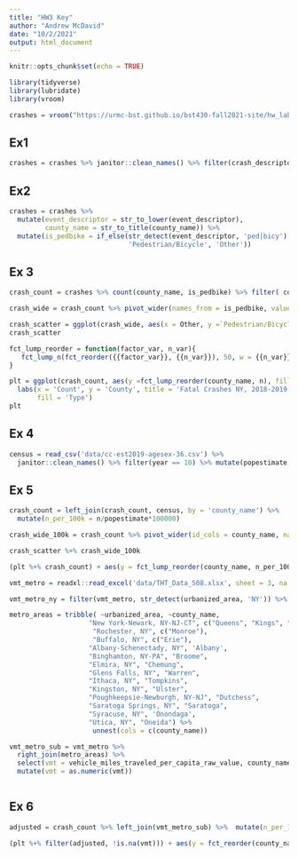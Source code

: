 ```yaml
---
title: "HW3 Key"
author: "Andrew McDavid"
date: "10/2/2021"
output: html_document
---
```


```r
knitr::opts_chunk$set(echo = TRUE)
```

```r
library(tidyverse)
library(lubridate)
library(vroom)
```

```r
crashes = vroom("https://urmc-bst.github.io/bst430-fall2021-site/hw_lab_instruction/hw02-accidents/data/ny_collisions_2018_2019.csv.gz")
```

## Ex1

```r
crashes = crashes %>% janitor::clean_names() %>% filter(crash_descriptor == "Fatal Accident")
```

## Ex2

```r
crashes = crashes %>% 
  mutate(event_descriptor = str_to_lower(event_descriptor),
         county_name = str_to_title(county_name)) %>% 
  mutate(is_pedbike = if_else(str_detect(event_descriptor, 'ped|bicy'), 
                              'Pedestrian/Bicycle', 'Other'))
```
## Ex 3

```r
crash_count = crashes %>% count(county_name, is_pedbike) %>% filter( county_name != 'Unknown')

crash_wide = crash_count %>% pivot_wider(names_from = is_pedbike, values_from = n, values_fill = 0)

crash_scatter = ggplot(crash_wide, aes(x = Other, y =`Pedestrian/Bicycle` )) + geom_point()
crash_scatter

fct_lump_reorder = function(factor_var, n_var){
   fct_lump_n(fct_reorder({{factor_var}}, {{n_var}}), 50, w = {{n_var}})
}

plt = ggplot(crash_count, aes(y =fct_lump_reorder(county_name, n), fill = is_pedbike, x = n)) + geom_col() + theme_minimal() +
  labs(x = 'Count', y = 'County', title = 'Fatal Crashes NY, 2018-2019',
       fill = 'Type')
plt
```

## Ex 4

```r
census = read_csv('data/cc-est2019-agesex-36.csv') %>% 
  janitor::clean_names() %>% filter(year == 10) %>% mutate(popestimate, county_name = str_remove(ctyname, ' County')) %>% select(county_name, popestimate)
```



## Ex 5

```r
crash_count = left_join(crash_count, census, by = 'county_name') %>% 
  mutate(n_per_100k = n/popestimate*100000)

crash_wide_100k = crash_count %>% pivot_wider(id_cols = county_name, names_from = is_pedbike, values_from = n_per_100k, values_fill = 0)

crash_scatter %+% crash_wide_100k

(plt %+% crash_count) + aes(y = fct_lump_reorder(county_name, n_per_100k), x = n_per_100k)
```


```r
vmt_metro = readxl::read_excel('data/THT_Data_508.xlsx', sheet = 3, na = c('[no data]')) %>% janitor::clean_names()

vmt_metro_ny = filter(vmt_metro, str_detect(urbanized_area, 'NY')) %>% select(urbanized_area)

metro_areas = tribble( ~urbanized_area, ~county_name,
                    "New York-Newark, NY-NJ-CT", c("Queens", "Kings", "New York", "Bronx", "Richmond"),
                     "Rochester, NY", c("Monroe"),
                     "Buffalo, NY", c("Erie"),
                    "Albany-Schenectady, NY", 'Albany',
                    "Binghamton, NY-PA", "Broome",
                    "Elmira, NY", "Chemung",
                    "Glens Falls, NY", "Warren",
                    "Ithaca, NY", "Tompkins",
                    "Kingston, NY", "Ulster",
                    "Poughkeepsie-Newburgh, NY-NJ", "Dutchess",
                    "Saratoga Springs, NY", "Saratoga",
                    "Syracuse, NY", 'Onondaga',
                    "Utica, NY", "Oneida") %>%
                     unnest(cols = c(county_name))

vmt_metro_sub = vmt_metro %>% 
  right_join(metro_areas) %>% 
  select(vmt = vehicle_miles_traveled_per_capita_raw_value, county_name) %>% 
  mutate(vmt = as.numeric(vmt))
```


```r

```





## Ex 6

```r
adjusted = crash_count %>% left_join(vmt_metro_sub) %>%  mutate(n_per_100k_vmt = n_per_100k/vmt)

(plt %+% filter(adjusted, !is.na(vmt))) + aes(y = fct_reorder(county_name,n_per_100k_vmt), x = n_per_100k_vmt)
```



